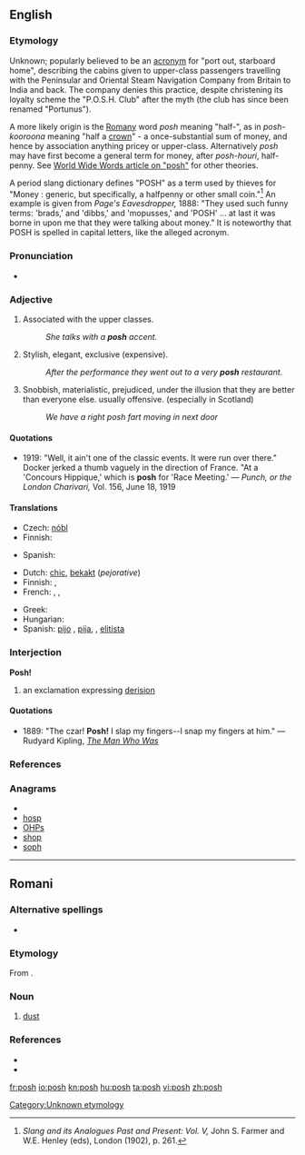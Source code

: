 ==English==

===Etymology===
Unknown; popularly believed to be an [[acronym]] for "port out, starboard home", describing the cabins given to upper-class passengers travelling with the Peninsular and Oriental Steam Navigation Company from Britain to India and back. The company denies this practice, despite christening its loyalty scheme the "P.O.S.H. Club" after the myth (the club has since been renamed "Portunus").

A more likely origin is the [[Romany]] word ''posh'' meaning "half-", as in ''posh-kooroona'' meaning "half a [[crown]]" - a once-substantial sum of money, and hence by association anything pricey or upper-class. Alternatively ''posh'' may have first become a general term for money, after ''posh-houri'', half-penny.
See [http://www.worldwidewords.org/qa/qa-pos1.htm World Wide Words article on "posh"] for other theories.

A period slang dictionary defines "POSH" as a term used by thieves for "Money : generic, but specifically, a halfpenny or other small coin."<ref>''Slang and its Analogues Past and Present: Vol. V,'' John S. Farmer and W.E. Henley (eds), London (1902), p. 261.</ref> An example is given from ''Page's Eavesdropper,'' 1888: "They used such funny terms: 'brads,' and 'dibbs,' and 'mopusses,' and 'POSH' ... at last it was borne in upon me that they were talking about money." It is noteworthy that POSH is spelled in capital letters, like the alleged acronym.

===Pronunciation===
* {{audio|en-uk-posh.ogg|Audio (UK)}}
*: {{rhymes|ɒʃ}}

===Adjective===
{{en-adj|'''[[posher]]''' or '''more posh'''|'''[[poshest]]''' or '''most posh'''}}

# Associated with the upper classes.
#: ''She talks with a '''posh''' accent.''
# Stylish, elegant, exclusive (expensive).
#: ''After the performance they went out to a very '''posh''' restaurant.''
# Snobbish, materialistic, prejudiced, under the illusion that they are better than everyone else. usually offensive. (especially in Scotland)
#: ''We have a right posh fart moving in next door''

====Quotations====
* 1919: "Well, it ain't one of the classic events. It were run over there." Docker jerked a thumb vaguely in the direction of France. "At a 'Concours Hippique,' which is '''posh''' for 'Race Meeting.' &mdash; ''Punch, or the London Charivari,'' Vol. 156, June 18, 1919

====Translations====
{{trans-top|Associated with the upper classes}}
* Czech: [[nóbl]]
* Finnish: {{t+|fi|yläluokkainen}}
{{trans-mid}}
* Spanish: {{t-|es|pijo|m}}
{{trans-bottom}}

{{trans-top|Stylish, elegant, exclusive}}
* Dutch: [[chic#Dutch|chic]], [[bekakt]] (''pejorative'')
* Finnish: {{t-|fi|tyylikäs}}, {{t+|fi|upea}}
* French: {{t+|fr|chic|m|f}}, {{t+|fr|élégant|m}}, {{t+|fr|élégante|f}}
{{trans-mid}}
* Greek: {{t+|el|κυριλέ|m|f|n}}
* Hungarian: {{t-|hu|sikkes}}
* Spanish: [[pijo]] {{m}}, [[pija]], {{f}}, [[elitista]] {{m|f}}
{{trans-bottom}}

===Interjection===
'''Posh!'''

# an exclamation expressing [[derision]]

====Quotations====
* 1889: "The czar! '''Posh!''' I slap my fingers--I snap my fingers at him." &mdash; Rudyard Kipling, [http://www.gutenberg.org/files/12732/12732.txt ''The Man Who Was'']

===References===
<references/>

===Anagrams===
* {{alphagram|[[hops#English|hops]]}}
* [[hosp#English|hosp]]
* [[OHPs#English|OHPs]]
* [[shop#English|shop]]
* [[soph#English|soph]]

[[Category:Unknown etymology]]

----

==Romani==

===Alternative spellings===
* {{l|rom|push}}

===Etymology===
From {{etyl|hy|rom}} {{term|փոշի||tr=pʿoši|lang=xcl}}.

===Noun===
{{infl|rom|noun}}

# [[dust]]

===References===
* {{R:xcl:HAB|փոշի}}
* {{R:rom:Vaillant|pos’}}

[[fr:posh]]
[[io:posh]]
[[kn:posh]]
[[hu:posh]]
[[ta:posh]]
[[vi:posh]]
[[zh:posh]]